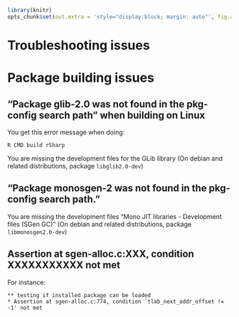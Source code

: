 <!--
%\VignetteEngine{knitr}
%\VignetteIndexEntry{Troubleshooting issues}
-->

```r
library(knitr)
opts_chunk$set(out.extra = 'style="display:block; margin: auto"', fig.align = "center")
```

Troubleshooting issues
=======================================

# Package building issues

## "Package glib-2.0 was not found in the pkg-config search path" when building on Linux

You get this error message when doing:

```
R CMD build rSharp
```

You are missing the development files for the GLib library (On debian and related distributions, package `libglib2.0-dev`)

## "Package monosgen-2 was not found in the pkg-config search path."

You are missing the development files "Mono JIT libraries - Development files (SGen GC)" (On debian and related distributions, package `libmonosgen2.0-dev`) 


## Assertion at sgen-alloc.c:XXX, condition XXXXXXXXXXX not met

For instance:

```
** testing if installed package can be loaded
* Assertion at sgen-alloc.c:774, condition `tlab_next_addr_offset != -1' not met
```

